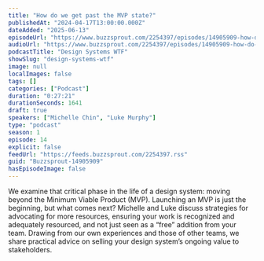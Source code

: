 ```yaml
---
title: "How do we get past the MVP state?"
publishedAt: "2024-04-17T13:00:00.000Z"
dateAdded: "2025-06-13"
episodeUrl: "https://www.buzzsprout.com/2254397/episodes/14905909-how-do-we-get-past-the-mvp-state.mp3"
audioUrl: "https://www.buzzsprout.com/2254397/episodes/14905909-how-do-we-get-past-the-mvp-state.mp3"
podcastTitle: "Design Systems WTF"
showSlug: "design-systems-wtf"
image: null
localImages: false
tags: []
categories: ["Podcast"]
duration: "0:27:21"
durationSeconds: 1641
draft: true
speakers: ["Michelle Chin", "Luke Murphy"]
type: "podcast"
season: 1
episode: 14
explicit: false
feedUrl: "https://feeds.buzzsprout.com/2254397.rss"
guid: "Buzzsprout-14905909"
hasEpisodeImage: false
---
```

We examine that critical phase in the life of a design system: moving beyond the Minimum Viable Product (MVP). Launching an MVP is just the beginning, but what comes next? Michelle and Luke discuss strategies for advocating for more resources, ensuring your work is recognized and adequately resourced, and not just seen as a “free” addition from your team. Drawing from our own experiences and those of other teams, we share practical advice on selling your design system’s ongoing value to stakeholders.
